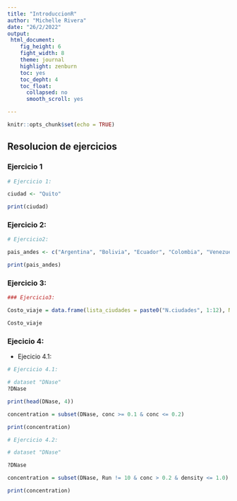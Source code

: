 ---
title: "IntroduccionR"
author: "Michelle Rivera"
date: "26/2/2022"
output: 
 html_document:
    fig_height: 6
    fight_width: 8
    theme: journal
    highlight: zenburn
    toc: yes
    toc_depht: 4
    toc_float:
      collapsed: no
      smooth_scroll: yes

---

```{r setup, include=FALSE}
knitr::opts_chunk$set(echo = TRUE)
```

## Resolucion de ejercicios 
### Ejercicio 1

```{r Ejercicio 1}
# Ejercicio 1:

ciudad <- "Quito"

print(ciudad)

```
### Ejercicio 2:

```{r Ejerc2}

# Ejercicio2:

pais_andes <- c("Argentina", "Bolivia", "Ecuador", "Colombia", "Venezuela", "Peru", "Chile")

print(pais_andes)

```
### Ejercicio 3:

```{r Ejerc3}

### Ejercicio3:

Costo_viaje = data.frame(lista_ciudades = paste0("N.ciudades", 1:12), Nombre = c("Quito", "Tena", "Puyo", "Riobamba", "Tulcan", "Coca", "Ibarra", "Ambato", "Latagunga", "Cuenca", "Guayaquil", "Manta"), Distancia_Km = c(300, 150, 80, 60, 90, 110, 100, 75, 30, 140, 54, 73), Costo_dinero = sample(5:15, 4, replace = TRUE), Recomendacion_ciudad =sample(1:10, 12, replace = TRUE) )

Costo_viaje 
```
### Ejecicio 4:

* Ejecicio 4.1:

```{r Ejerc41}

# Ejercicio 4.1:

# dataset "DNase"
?DNase

print(head(DNase, 4))

concentration = subset(DNase, conc >= 0.1 & conc <= 0.2)

print(concentration)

```
```{r Ejerc42}

# Ejercicio 4.2:

# dataset "DNase"

?DNase

concentration = subset(DNase, Run != 10 & conc > 0.2 & density <= 1.0)

print(concentration)

```